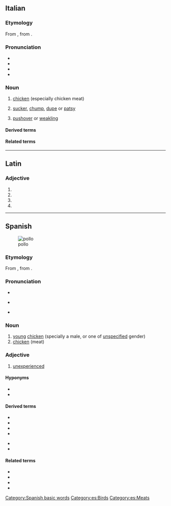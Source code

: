 {{also|pöllö}}
==Italian==

===Etymology===
From {{inh|it|la|pullus}}, from {{der|it|ine-pro|*polH-||animal young}}.

===Pronunciation===
* {{it-IPA}}
* {{audio|it|It-il pollo.ogg|Audio}}
* {{rhymes|it|ollo}}
* {{hyphenation|it|pól|lo}}

===Noun===
{{it-noun|m}}

# {{lb|it|meats}} [[chicken]] (especially chicken meat)
# {{lb|it|slang}} [[sucker]], [[chump]], [[dupe]] or [[patsy]]
# {{lb|it|slang}} [[pushover]] or [[weakling]]

====Derived terms====
{{der3|it
|pollaio
|pollo delle pampas
|pollo sultano
}}

====Related terms====
{{rel3|it
|pollare
|pollastra
|pollino
|pulcino
|pullulare
}}

{{topics|it|Birds|Meats}}

----

==Latin==

===Adjective===
{{la-adj-form|pollō}}

# {{inflection of|la|pollus||dat|m|s}}
# {{inflection of|la|pollus||dat|n|s}}
# {{inflection of|la|pollus||abl|m|s}}
# {{inflection of|la|pollus||abl|n|s}}

----

==Spanish==
[[File:LemonChicken.JPG|thumb|pollo]]

===Etymology===
From {{inh|es|la|pullus}}, from {{der|es|ine-pro|*polH-||animal young}}.

===Pronunciation===
* {{es-IPA}}
* {{a|Rioplatense}} {{IPA|es|[ˈpo.ʒo]}}
* {{homophones|es|poyo}}

===Noun===
{{es-noun|m}}

# [[young]] [[chicken]] (specially a male, or one of [[unspecified]] gender)
# [[chicken]] (meat)

===Adjective===
{{es-adj|f=polla}}

# {{lb|es|Chile|slang}} [[unexperienced]]

====Hyponyms====
* {{l|es|gallina}}
* {{l|es|gallo}}

====Derived terms====
{{der-top}}
* {{l|es|echarse el pollo}}
* {{l|es|polla}}
* {{l|es|pollería}}
* {{l|es|pollito feliz}}
{{der-mid}}
* {{l|es|pollito}}
* {{l|es|polluelo}}
{{der-bottom}}

====Related terms====
* {{l|es|pollero}}
* {{l|es|pollino}}
* {{l|es|pulular}}
* {{l|es|repollo}}

[[Category:Spanish basic words]]
[[Category:es:Birds]]
[[Category:es:Meats]]